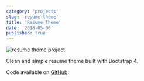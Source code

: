 ```yaml
---
category: 'projects'
slug: 'resume-theme'
title: 'Resume Theme'
date: '2018-05-06'
published: true
---
```


![resume theme project](./images/resume-theme.png)

Clean and simple resume theme built with Bootstrap 4.

Code available on <a href='https://github.com/eneax/resume-theme'>GitHub</a>.
